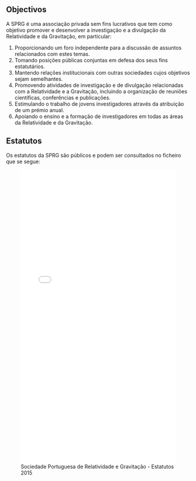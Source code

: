 
## Objectivos

A SPRG é uma associação privada sem fins lucrativos que tem como objetivo promover e desenvolver a investigação e a divulgação da Relatividade e da Gravitação, em particular:

1. Proporcionando um foro independente para a discussão de assuntos relacionados com estes temas.
2. Tomando posições públicas conjuntas em defesa dos seus fins estatutários.
3. Mantendo relações institucionais com outras sociedades cujos objetivos sejam semelhantes.
4. Promovendo atividades de investigação e de divulgação relacionadas com a Relatividade e a Gravitação, incluindo a organização de reuniões científicas, conferências e publicações.
5. Estimulando o trabalho de jovens investigadores através da atribuição de um prémio anual.
6. Apoiando o ensino e a formação de investigadores em todas as áreas da Relatividade e da Gravitação.


## Estatutos

Os estatutos da SPRG são públicos e podem ser consultados no ficheiro que se segue:

![Sociedade Portuguesa de Relatividade e Gravitação - Estatutos 2015](./media/SPRG-Estatutos2015.pdf){width="100%" height="800px"}
